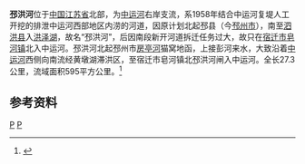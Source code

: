 {{Infobox River
  | river_name      =邳洪河
  | image_name      =
  | image_size      = 
  | caption         = 
  | origin          = [[江苏省|江苏省]][[邳州市|邳州市]][[房亭河|房亭河]]猫窝地函
  | mouth           = 江苏省[[宿迁市|宿迁市]][[皂河镇|皂河镇]]邳洪河闸[[中运河|中运河]]
  | basin_countries = {{PRC}}
  | length          = 27.3 公里
  | elevation       = 
  | mouth_elevation = 
  | discharge       = 
  | watershed       = 595 平方公里
}}
'''邳洪河'''位于[[中国|中国]][[江苏省|江苏省]]北部，为[[中运河|中运河]]右岸支流，系1958年结合中运河复堤人工开挖的排泄中运河西部地区内涝的河道，因原计划北起邳县（今[[邳州市|邳州市]]），南至[[泗洪县|泗洪县]]入[[洪泽湖|洪泽湖]]，故名“邳洪河”，后因南段新开河道拆迁任务过大，故只在[[宿迁市|宿迁市]][[皂河镇|皂河镇]]北入中运河。邳洪河北起邳州市[[房亭河|房亭河]]猫窝地函，上接彭河来水，大致沿着[[中运河|中运河]]西侧向南流经黄墩湖滞洪区，至宿迁市皂河镇北邳洪河闸入中运河。全长27.3公里，流域面积595平方公里。<ref name="中国河湖大典">{{cite book zh |author=《[[中国河湖大典|中国河湖大典]]》编纂委员会 |title=《中国河湖大典·淮河卷》 |format=M |edition=1 |location=北京 |publisher=中国水利水电出版社 |date=2010年9月 |pages=193页 |id= ISBN 978-7-5084-7953-8}}</ref>
==参考资料==
{{reflist}}
[[Category:沂沭泗河水系|P]]
[[Category:江苏河流|P]]